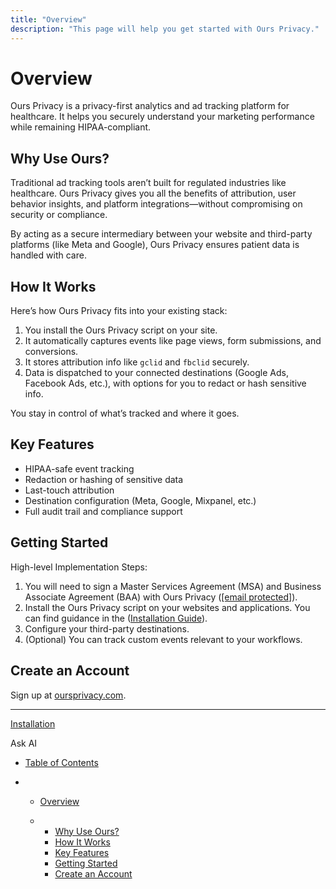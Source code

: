 ```yaml
---
title: "Overview"
description: "This page will help you get started with Ours Privacy."
---
```


# Overview

Ours Privacy is a privacy-first analytics and ad tracking platform for healthcare. It helps you securely understand your marketing performance while remaining HIPAA-compliant.

## Why Use Ours?

Traditional ad tracking tools aren’t built for regulated industries like healthcare. Ours Privacy gives you all the benefits of attribution, user behavior insights, and platform integrations—without compromising on security or compliance.

By acting as a secure intermediary between your website and third-party platforms (like Meta and Google), Ours Privacy ensures patient data is handled with care.

## How It Works

Here’s how Ours Privacy fits into your existing stack:

1. You install the Ours Privacy script on your site.
2. It automatically captures events like page views, form submissions, and conversions.
3. It stores attribution info like `gclid` and `fbclid` securely.
4. Data is dispatched to your connected destinations (Google Ads, Facebook Ads, etc.), with options for you to redact or hash sensitive info.

You stay in control of what’s tracked and where it goes.

## Key Features

* HIPAA-safe event tracking
* Redaction or hashing of sensitive data
* Last-touch attribution
* Destination configuration (Meta, Google, Mixpanel, etc.)
* Full audit trail and compliance support

## Getting Started

High-level Implementation Steps:

1. You will need to sign a Master Services Agreement (MSA) and Business Associate Agreement (BAA) with Ours Privacy ([\[email protected\]](/cdn-cgi/l/email-protection#e0939590908f9294a08f95929390928996818399ce838f8d)).
2. Install the Ours Privacy script on your websites and applications. You can find guidance in the ([Installation Guide](/docs/installation)).
3. Configure your third-party destinations.
4. (Optional) You can track custom events relevant to your workflows.

## Create an Account

Sign up at [oursprivacy.com](https://oursprivacy.com).

***

[Installation](/docs/installation)

Ask AI

* [Table of Contents](#)

* * [Overview](#overview)

  * * [Why Use Ours?](#why-use-ours)
    * [How It Works](#how-it-works)
    * [Key Features](#key-features)
    * [Getting Started](#getting-started)
    * [Create an Account](#create-an-account)
